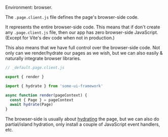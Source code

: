 Environment: browser.

The `.page.client.js` file defines the page's browser-side code.

It represents the entire browser-side code. This means that if don't create any `.page.client.js` file, then our app has zero browser-side JavaScript.
(Except for Vite's dev code when not in production.)

This also means that we have full control over the browser-side code. Not only can we render/hydrate our pages as we wish, but we can also easily & naturally integrate browser libraries.

```js
// _default.page.client.js

export { render }

import { hydrate } from 'some-ui-framework'

async function render(pageContext) {
  const { Page } = pageContext
  await hydrate(Page)
}
```

The browser-side is usually about [hydrating](/hydration) the page,
but we can also do partial/island hydration,
only install a couple of JavaScript event handlers,
etc.
